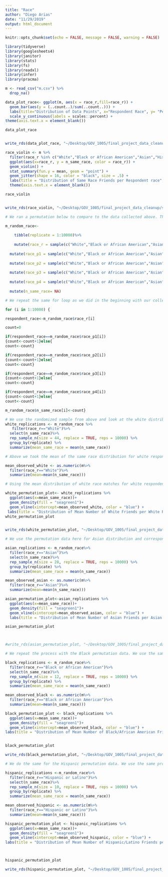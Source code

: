 ```yaml
---
title: "Race"
author: "Diego Arias"
date: "11/29/2019"
output: html_document
---
```

```r
knitr::opts_chunk$set(echo = FALSE, message = FALSE, warning = FALSE)

library(tidyverse)
library(googlesheets4)
library(janitor)
library(stats)
library(fs)
library(readxl)
library(infer)
library(pracma)
```

```r
m <- read_csv("m.csv") %>%
  drop_na()
```

```r
data_plot_race<- ggplot(m, aes(x = race_r,fill=race_r)) +
  geom_bar(aes(y = (..count..)/sum(..count..))) +
  labs(title="Distribution of Data Points", x="Respondent Race", y= "Percentage") +
  scale_y_continuous(labels = scales::percent) +
theme(axis.text.x = element_blank())

data_plot_race


write_rds(data_plot_race, "~/Desktop/GOV_1005/final_project_data_cleanup/shiny/race/barplot_race.rds")


```


```r
race_violin <- m %>%
  filter(race_r %in% c("White","Black or African American","Asian","Hispanic or Latino","Two or more races")) %>%
  ggplot(aes(x=race_r, y = n_same_race, color = race_r)) +
  geom_violin() +
  stat_summary(fun.y = mean, geom = "point") +
  geom_jitter(shape = 16, color = "black", size = .5) + 
  labs(title = "Distribution of Same Race Friends per Respondent race", x="Respondent Race", y = "Number of Same Race Friends")+
  theme(axis.text.x = element_blank())

race_violin


write_rds(race_violin, "~/Desktop/GOV_1005/final_project_data_cleanup/shiny/race/violin_race.rds")
```


```r
# We ran a permutation below to compare to the data collected above. This permutation is based on the overall race makeup of Harvard-- NOT the race makeup of just friend groups. We will create a random sample with the proportions reported by Harvard and compare the outcome to the racial makeup of friend groups to see if there is self-segregation:

m_random_race<-
    
    tibble(replicate = 1:10000)%>%
  
    mutate(race_r = sample(c("White","Black or African American","Asian","Hispanic or Latino","Two or more races"), size=10000, replace = TRUE, prob=c(0.513, 0.1116, 0.228, .093, 0.00)))%>%
  
  mutate(race_p1 = sample(c("White","Black or African American","Asian","Hispanic or Latino","Two or more races"), size=10000, replace = TRUE, prob=c(0.513, 0.1116, 0.228, .093, 0.00)))%>%
  
  mutate(race_p2 = sample(c("White","Black or African American","Asian","Hispanic or Latino","Two or more races"), size=10000, replace = TRUE, prob=c(0.513, 0.1116, 0.228, .093, 0.00)))%>%
  
  mutate(race_p3 = sample(c("White","Black or African American","Asian","Hispanic or Latino","Two or more races"), size=10000, replace = TRUE, prob=c(0.513, 0.1116, 0.228, .093, 0.00)))%>%
  
  mutate(race_p4 = sample(c("White","Black or African American","Asian","Hispanic or Latino","Two or more races"), size=10000, replace = TRUE, prob=c(0.513, 0.1116, 0.228, .093, 0.00)))%>%
  
  mutate(n_same_race= NA)

# We repeat the same for loop as we did in the beginning with our collected data, but with the sample we generated with the for loop above:

for (i in 1:10000) {

respondent_race<-m_random_race$race_r[i]

count=0

if(respondent_race==m_random_race$race_p1[i])
{count<-count+1}else{
count<-count}

if(respondent_race==m_random_race$race_p2[i])
{count<-count+1}else{
count<-count}

if(respondent_race==m_random_race$race_p3[i])
{count<-count+1}else{
count<-count}

if(respondent_race==m_random_race$race_p4[i])
{count<-count+1}else{
count<-count}

m_random_race$n_same_race[i]<-count}
```

```r

# We use the randomized sample from above and look at the white distribution and do various graphical representations of it:
white_replications <- m_random_race %>%
   filter(race_r=="White")%>%
  select(n_same_race)%>%
  rep_sample_n(size = 44, replace = TRUE, reps = 10000) %>% 
  group_by(replicate) %>% 
  summarize(mean_same_race = mean(n_same_race))

# Above we took the mean of the same race distribution for white respondents and their friends. Below we make this a numberical mean:

mean_observed_white <- as.numeric(m%>%
  filter(race_r=="White")%>%
  summarize(mean=mean(n_same_race)))

# Using the mean distribution of white race matches for white respondents, we create a density plot with the permutation data: 

white_permutation_plot<- white_replications %>%
  ggplot(aes(x=mean_same_race))+
  geom_density(fill = "seagreen1")+
  geom_vline(xintercept=mean_observed_white, color = "blue") + 
 labs(title = "Distribution of Mean Number of White Friends per White Respondent Under the Null Hypothesis", subtitle = "Our observed value, shown in blue, is smaller than we would expect under random friend assignment", x = "Mean Number of Same Race Friends (White) per Replication",y = "Density")
white_permutation_plot


write_rds(white_permutation_plot, "~/Desktop/GOV_1005/final_project_data_cleanup/shiny/race/white_permutation.rds")
```

```r
# We use the permutation data here for Asian distribution and corresponding graphical representations. We repeat the same process as above:

asian_replications <- m_random_race%>%
  filter(race_r=="Asian")%>%
  select(n_same_race)%>%
  rep_sample_n(size = 28, replace = TRUE, reps = 10000) %>% 
  group_by(replicate) %>% 
  summarize(mean_same_race = mean(n_same_race))

mean_observed_asian <- as.numeric(m%>%
  filter(race_r=="Asian")%>%
  summarize(mean=mean(n_same_race)))

asian_permutation_plot<-asian_replications %>%
  ggplot(aes(x=mean_same_race))+
  geom_density(fill = "seagreen1")+
  geom_vline(xintercept=mean_observed_asian, color = "blue") + 
  labs(title = "Distribution of Mean Number of Asian Friends per Asian Respondent Under the Null Hypothesis", subtitle = "Our observed value, shown in blue, is smaller than we would expect under random friend assignment", x = "Mean Number of Same Race Friends (Asian) per Replication",y = "Density")

asian_permutation_plot



#write_rds(asian_permutation_plot, "~/Desktop/GOV_1005/final_project_data_cleanup/shiny/race/asian_permutation.rds")

```

```r
# We repeat the process with the Black permutation data. We use the same process as we used for the white distribution: 

black_replications <- m_random_race%>%
  filter(race_r=="Black or African American")%>%
  select(n_same_race)%>%
  rep_sample_n(size = 12, replace = TRUE, reps = 10000) %>% 
  group_by(replicate) %>% 
  summarize(mean_same_race = mean(n_same_race))

mean_observed_black <- as.numeric(m%>%
  filter(race_r=="Black or African American")%>%
  summarize(mean=mean(n_same_race)))

black_permutation_plot <- black_replications %>%
  ggplot(aes(x=mean_same_race))+
  geom_density(fill = "seagreen1")+
  geom_vline(xintercept=mean_observed_black, color = "blue") + 
labs(title = "Distribution of Mean Number of Black/African American Friends per Black/African American Respondent Under the Null Hypothesis", subtitle = "Our observed value, shown in blue, is smaller than we would expect under random friend assignment", x = "Mean Number of Same Race Friends (Black/African American) per Replication",y = "Density")


black_permutation_plot

write_rds(black_permutation_plot, "~/Desktop/GOV_1005/final_project_data_cleanup/shiny/race/black_permutation.rds")

```

```r
# We do the same for the Hispanic permutation data. We use the same process as we did with the white permutation data:

hispanic_replications <-m_random_race%>%
  filter(race_r=="Hispanic or Latino")%>%
  select(n_same_race)%>%
  rep_sample_n(size = 10, replace = TRUE, reps = 10000) %>% 
  group_by(replicate) %>% 
  summarize(mean_same_race = mean(n_same_race))

mean_observed_hispanic <- as.numeric(m%>%
  filter(race_r=="Hispanic or Latino")%>%
  summarize(mean=mean(n_same_race)))

hispanic_permutation_plot <- hispanic_replications %>%
  ggplot(aes(x=mean_same_race))+
  geom_density(fill = "seagreen1")+
  geom_vline(xintercept=mean_observed_hispanic, color = "blue") + 
labs(title = "Distribution of Mean Number of Hispanic/Latino Friends per Hispanic/Latino Respondent Under the Null Hypothesis", subtitle = "Our observed value, shown in blue, is smaller than we would expect under random friend assignment", x = "Mean Number of Same Race (Hispanic/Latino) Friends per Replication",y = "Density")



hispanic_permutation_plot 

write_rds(hispanic_permutation_plot, "~/Desktop/GOV_1005/final_project_data_cleanup/shiny/race/hispanic_permutation.rds")

```